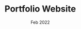 ---
company: n/a
title: Portfolio Website
date: Feb 2022
order: doesnt matter
description: [bullet 1, bullet 2, bullet 3, etc etc etc etc ahhhhh aajsdajksdhajksdd adjaksdnajksd askdkjasdak dasdjasdkaksdjansd asdlkqelqweqwelqkmeqw asda;dk;lqwkd;lqkwd]
journey: true
skills: [javascript, react, next]
new: [next]
company_short: n/a
type: Weekend Project
learned: I built this because I had been thinking about a portfolio for a while and heard a <br /> lot of good things about NextJs so wanted to try it out!
---